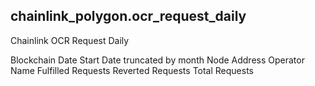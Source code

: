 ## chainlink_polygon.ocr_request_daily 
Chainlink OCR Request Daily


<ParamField path="blockchain">
Blockchain
</ParamField>
<ParamField path="date_start">
Date Start
</ParamField>
<ParamField path="date_month">
Date truncated by month
</ParamField>
<ParamField path="node_address">
Node Address
</ParamField>
<ParamField path="operator_name">
Operator Name
</ParamField>
<ParamField path="fulfilled_requests">
Fulfilled Requests
</ParamField>
<ParamField path="reverted_requests">
Reverted Requests
</ParamField>
<ParamField path="total_requests">
Total Requests
</ParamField>
